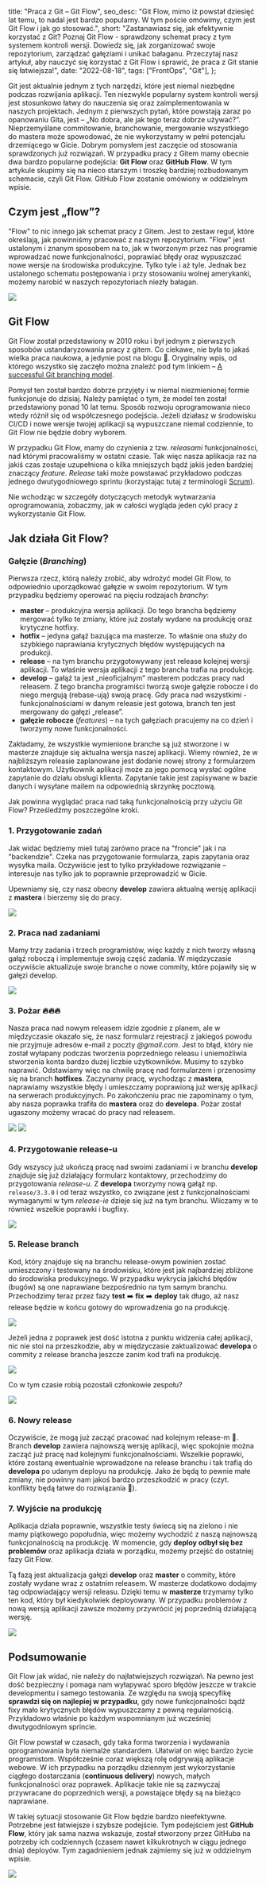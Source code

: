   title: "Praca z Git – Git Flow",
  seo_desc:
    "Git Flow, mimo iż powstał dziesięć lat temu, to nadal jest bardzo popularny. W tym poście omówimy, czym jest Git Flow i jak go stosować.",
  short:
    "Zastanawiasz się, jak efektywnie korzystać z Git? Poznaj Git Flow - sprawdzony schemat pracy z tym systemem kontroli wersji. Dowiedz się, jak zorganizować swoje repozytorium, zarządzać gałęziami i unikać bałaganu. Przeczytaj nasz artykuł, aby nauczyć się korzystać z Git Flow i sprawić, że praca z Git stanie się łatwiejsza!",
  date: "2022-08-18",
  tags: ["FrontOps", "Git"],
};

Git jest aktualnie jednym z tych narzędzi, które jest niemal niezbędne podczas rozwijania aplikacji. Ten niezwykle popularny system kontroli wersji jest stosunkowo łatwy do nauczenia się oraz zaimplementowania w naszych projektach. Jednym z pierwszych pytań, które powstają zaraz po opanowaniu Gita, jest – „No dobra, ale jak tego teraz dobrze używać?”. Nieprzemyślane commitowanie, branchowanie, mergowanie wszystkiego do mastera może spowodować, że nie wykorzystamy w pełni potencjału drzemiącego w Gicie. Dobrym pomysłem jest zaczęcie od stosowania sprawdzonych już rozwiązań. W przypadku pracy z Gitem mamy obecnie dwa bardzo popularne podejścia: **Git Flow** oraz **GitHub Flow**. W tym artykule skupimy się na nieco starszym i troszkę bardziej rozbudowanym schemacie, czyli Git Flow. GitHub Flow zostanie omówiony w oddzielnym wpisie.

## Czym jest „flow”?

"Flow" to nic innego jak schemat pracy z Gitem. Jest to zestaw reguł, które określają, jak powinniśmy pracować z naszym repozytorium. "Flow" jest ustalonym i znanym sposobem na to, jak w tworzonym przez nas programie wprowadzać nowe funkcjonalności, poprawiać błędy oraz wypuszczać nowe wersje na środowiska produkcyjne. Tylko tyle i aż tyle. Jednak bez ustalonego schematu postępowania i przy stosowaniu wolnej amerykanki, możemy narobić w naszych repozytoriach niezły bałagan.

<img src="/blog/praca-z-git-git-flow/mess.gif" />

## Git Flow

Git Flow został przedstawiony w 2010 roku i był jednym z pierwszych sposobów ustandaryzowania pracy z gitem. Co ciekawe, nie była to jakaś wielka praca naukowa, a jedynie post na blogu 🙂. Oryginalny wpis, od którego wszystko się zaczęło można znaleźć pod tym linkiem – [A successful Git branching model](https://nvie.com/posts/a-successful-git-branching-model/).

Pomysł ten został bardzo dobrze przyjęty i w niemal niezmienionej formie funkcjonuje do dzisiaj. Należy pamiętać o tym, że model ten został przedstawiony ponad 10 lat temu. Sposób rozwoju oprogramowania nieco wtedy różnił się od współczesnego podejścia. Jeżeli działasz w środowisku CI/CD i nowe wersje twojej aplikacji są wypuszczane niemal codziennie, to Git Flow nie będzie dobry wyborem.

W przypadku Git Flow, mamy do czynienia z tzw. _releasami_ funkcjonalności, nad którymi pracowaliśmy w ostatni czasie. Tak więc nasza aplikacja raz na jakiś czas zostaje uzupełniona o kilka mniejszych bądź jakiś jeden bardziej znaczący _feature_. _Release_ taki może powstawać przykładowo podczas jednego dwutygodniowego sprintu (korzystając tutaj z terminologii [Scrum](https://pl.wikipedia.org/wiki/Scrum)).

Nie wchodząc w szczegóły dotyczących metodyk wytwarzania oprogramowania, zobaczmy, jak w całości wygląda jeden cykl pracy z wykorzystanie Git Flow.

## Jak działa Git Flow?

### Gałęzie (_Branching_)

Pierwsza rzecz, którą należy zrobić, aby wdrożyć model Git Flow, to odpowiednio uporządkować gałęzie w swoim repozytorium. W tym przypadku będziemy operować na pięciu rodzajach _branchy_:

- **master** – produkcyjna wersja aplikacji. Do tego brancha będziemy mergować tylko te zmiany, które już zostały wydane na produkcję oraz krytyczne hotfixy.
- **hotfix** – jedyna gałąź bazująca ma masterze. To właśnie ona służy do szybkiego naprawiania krytycznych błędów występujących na produkcji.
- **release** – na tym branchu przygotowywany jest release kolejnej wersji aplikacji. To właśnie wersja aplikacji z tego brancha trafia na produkcję.
- **develop** – gałąź ta jest „nieoficjalnym” masterem podczas pracy nad releasem. Z tego brancha programiści tworzą swoje gałęzie robocze i do niego mergują (rebase-ują) swoją pracę. Gdy praca nad wszystkimi - funkcjonalnościami w danym releasie jest gotowa, branch ten jest mergowany do gałęzi „release”.
- **gałęzie robocze** (_features_) – na tych gałęziach pracujemy na co dzień i tworzymy nowe funkcjonalności.

Zakładamy, że wszystkie wymienione branche są już stworzone i w masterze znajduje się aktualna wersja naszej aplikacji. Wiemy również, że w najbliższym releasie zaplanowane jest dodanie nowej strony z formularzem kontaktowym. Użytkownik aplikacji może za jego pomocą wysłać ogólne zapytanie do działu obsługi klienta. Zapytanie takie jest zapisywane w bazie danych i wysyłane mailem na odpowiednią skrzynkę pocztową.

Jak powinna wyglądać praca nad taką funkcjonalnością przy użyciu Git Flow? Prześledźmy poszczególne kroki.

### **1. Przygotowanie zadań**

Jak widać będziemy mieli tutaj zarówno prace na "froncie" jak i na "backendzie". Czeka nas przygotowanie formularza, zapis zapytania oraz wysyłka maila. Oczywiście jest to tylko przykładowe rozwiązanie – interesuje nas tylko jak to poprawnie przeprowadzić w Gicie.

Upewniamy się, czy nasz obecny **develop** zawiera aktualną wersję aplikacji z **mastera** i bierzemy się do pracy.

<img src="/blog/praca-z-git-git-flow/flow1.webp" />

### **2. Praca nad zadaniami**

Mamy trzy zadania i trzech programistów, więc każdy z nich tworzy własną gałąź roboczą i implementuje swoją część zadania. W międzyczasie oczywiście aktualizuje swoje branche o nowe commity, które pojawiły się w gałęzi develop.

<img src="/blog/praca-z-git-git-flow/flow2.webp" />

### **3. Pożar 🔥🔥🔥**

Nasza praca nad nowym releasem idzie zgodnie z planem, ale w międzyczasie okazało się, że nasz formularz rejestracji z jakiegoś powodu nie przyjmuje adresów e-mail z poczty _@gmail.com_. Jest to błąd, który nie został wyłapany podczas tworzenia poprzedniego releasu i uniemożliwia stworzenia konta bardzo dużej liczbie użytkowników. Musimy to szybko naprawić. Odstawiamy więc na chwilę pracę nad formularzem i przenosimy się na branch **hotfixes**. Zaczynamy pracę, wychodząc z **mastera**, naprawiamy wszystkie błędy i umieszczamy poprawioną już wersję aplikacji na serwerach produkcyjnych. Po zakończeniu prac nie zapominamy o tym, aby nasza poprawka trafiła do **mastera** oraz do **developa**. Pożar został ugaszony możemy wracać do pracy nad releasem.

<img src="/blog/praca-z-git-git-flow/fire.gif" width={300} />

<img src="/blog/praca-z-git-git-flow/flow3.webp" />

### **4. Przygotowanie release-u**

Gdy wszyscy już ukończą pracę nad swoimi zadaniami i w branchu **develop** znajduje się już działający formularz kontaktowy, przechodzimy do przygotowania _release-u_. Z **developa** tworzymy nową gałąź np. `release/3.3.0` i od teraz wszystko, co związane jest z funkcjonalnościami wymaganymi w tym _release-ie_ dzieje się już na tym branchu. Wliczamy w to również wszelkie poprawki i bugfixy.

<img src="/blog/praca-z-git-git-flow/flow4.webp" />

### **5. Release branch**

Kod, który znajduje się na branchu release-owym powinien zostać umieszczony i testowany na środowisku, które jest jak najbardziej zbliżone do środowiska produkcyjnego. W przypadku wykrycia jakichś błędów (bugów) są one naprawiane bezpośrednio na tym samym branchu. Przechodzimy teraz przez fazy **test** ➡️ **fix** ➡️ **deploy** tak długo, aż nasz release będzie w końcu gotowy do wprowadzenia go na produkcję.

<img src="/blog/praca-z-git-git-flow/release.webp" />

Jeżeli jedna z poprawek jest dość istotna z punktu widzenia całej aplikacji, nic nie stoi na przeszkodzie, aby w międzyczasie zaktualizować **developa** o commity z release brancha jeszcze zanim kod trafi na produkcję.

<img src="/blog/praca-z-git-git-flow/flow5.webp" />

Co w tym czasie robią pozostali członkowie zespołu?

<img src="/blog/praca-z-git-git-flow/sleep.gif" />

### **6. Nowy release**

Oczywiście, że mogą już zacząć pracować nad kolejnym release-m 🙂. Branch **develop** zawiera najnowszą wersję aplikacji, więc spokojnie można zacząć już pracę nad kolejnymi funkcjonalnościami. Wszelkie poprawki, które zostaną ewentualnie wprowadzone na release branchu i tak trafią do **developa** po udanym deployu na produkcję. Jako że będą to pewnie małe zmiany, nie powinny nam jakoś bardzo przeszkodzić w pracy (czyt. konflikty będą łatwe do rozwiązania 🙂).

### **7. Wyjście na produkcję**

Aplikacja działa poprawnie, wszystkie testy świecą się na zielono i nie mamy piątkowego popołudnia, więc możemy wychodzić z naszą najnowszą funkcjonalnością na produkcję. W momencie, gdy **deploy odbył się bez problemów** oraz aplikacja działa w porządku, możemy przejść do ostatniej fazy Git Flow.

Tą fazą jest aktualizacja gałęzi **develop** oraz **master** o commity, które zostały wydane wraz z ostatnim releasem. W masterze dodatkowo dodajmy tag odpowiadający wersji releasu. Dzięki temu w **masterze** trzymamy tylko ten kod, który był kiedykolwiek deployowany. W przypadku problemów z nową wersją aplikacji zawsze możemy przywrócić jej poprzednią działającą wersję.

<img src="/blog/praca-z-git-git-flow/flow6.webp" />

## Podsumowanie

Git Flow jak widać, nie należy do najłatwiejszych rozwiązań. Na pewno jest dość bezpieczny i pomaga nam wyłapywać sporo błędów jeszcze w trakcie developmentu i samego testowania. Ze względu na swoją specyfikę **sprawdzi się on najlepiej w przypadku**, gdy nowe funkcjonalności bądź fixy mało krytycznych błędów wypuszczamy z pewną regularnością. Przykładowo właśnie po każdym wspomnianym już wcześniej dwutygodniowym sprincie.

Git Flow powstał w czasach, gdy taka forma tworzenia i wydawania oprogramowania była niemalże standardem. Ułatwiał on więc bardzo życie programistom. Współcześnie coraz większą rolę odgrywają aplikacje webowe. W ich przypadku na porządku dziennym jest wykorzystanie ciągłego dostarczania (**continuous delivery**) nowych, małych funkcjonalności oraz poprawek. Aplikacje takie nie są zazwyczaj przywracane do poprzednich wersji, a powstające błędy są na bieżąco naprawiane.

W takiej sytuacji stosowanie Git Flow będzie bardzo nieefektywne. Potrzebne jest łatwiejsze i szybsze podejście. Tym podejściem jest **GitHub Flow**, który jak sama nazwa wskazuje, został stworzony przez GitHuba na potrzeby ich codziennych (czasem nawet kilkukrotnych w ciągu jednego dnia) deployów. Tym zagadnieniem jednak zajmiemy się już w oddzielnym wpisie.

<img src="/blog/praca-z-git-git-flow/flow7.webp" />
